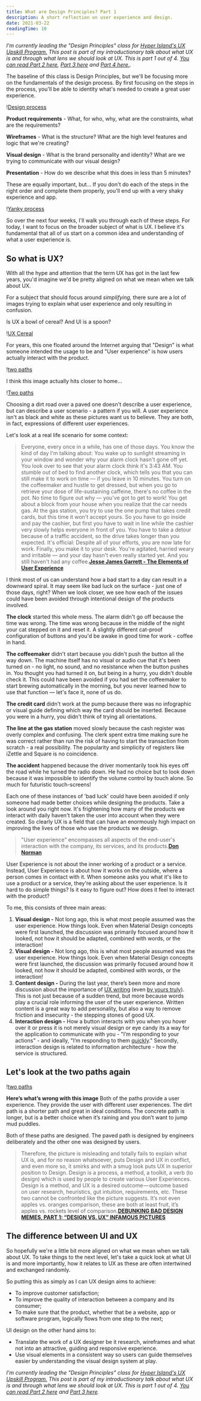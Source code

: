 ```yaml
---
title: What are Design Principles? Part 1
description: A short reflection on user experience and design.
date: 2021-03-22
readingTime: 10
---
```


_I'm currently leading the "Design Principles" class for <a href="https://www.hyperisland.com/programs-and-courses/ux-designer-upskill">Hyper Island's UX Upskill Program.</a> This post is part of my introductionary talk about what UX is and through what lens we should look at UX. This is part 1 out of 4. <a href="/design-principles-part2/">You can read Part 2 here</a>, <a href="/design-principles-part3/">Part 3 here</a> and <a href="/design-principles-part4/">Part 4 here.</a>._

The baseline of this class is Design Principles, but we'll be focusing more on the fundamentals of the design process. By first focusing on the steps in the process, you'll be able to identity what's needed to create a great user experience.

!<a href="/images/articles/process1.png">Design process</a>

**Product requirements** - What, for who, why, what are the constraints, what are the requirements?

**Wireframes** - What is the structure? What are the high level features and logic that we're creating?

**Visual design** - What is the brand personality and identity? What are we trying to communicate with our visual design?

**Presentation** - How do we describe what this does in less than 5 minutes?

These are equally important, but...
If you don't do each of the steps in the right order and complete them properly, you'll end up with a very shaky experience and app.

!<a href="/images/articles/process2.png">Yanky process</a>

So over the next four weeks, I'll walk you through each of these steps. For today, I want to focus on the broader subject of what is UX. I believe it's fundamental that all of us start on a common idea and understanding of what a user experience is.

## So what is UX?

With all the hype and attention that the term UX has got in the last few years, you'd imagine we'd be pretty aligned on what we mean when we talk about UX.

For a subject that should focus around _simplifying,_ there sure are a lot of images trying to explain what user experience and only resulting in confusion.

Is UX a bowl of cereal? And UI is a spoon?

!<a href="/images/articles/uxcereal.png">UX Cereal</a>

For years, this one floated around the Internet arguing that "Design" is what someone intended the usage to be and "User experience" is how users actually interact with the product.

!<a href="/images/articles/uxpath.jpeg">two paths</a>

I think this image actually hits closer to home...

!<a href="/images/articles/uxpath2.png">Two paths</a>

Choosing a dirt road over a paved one doesn't describe a user experience, but can describe a user scenario - a pattern if you will. A user experience isn't as black and white as these pictures want us to believe. They are both, in fact, expressions of different user experiences.

Let's look at a real life scenario for some context:

> Everyone, every once in a while, has one of those days.
> You know the kind of day I'm talking about: You wake up to sunlight streaming in your window and wonder why your alarm clock hasn't gone off yet. You look over to see that your alarm clock think it's 3:43 AM. You stumble out of bed to find another clock, which tells you that you can still make it to work on time — if you leave in 10 minutes.
> You turn on the coffeemaker and hustle to get dressed, but when you go to retrieve your dose of life-sustaining caffeine, there's no coffee in the pot. No time to figure out why — you've got to get to work!
> You get about a block from your house when you realize that the car needs gas. At the gas station, you try to use the one pump that takes credit cards, but this time it won't accept yours. So you have to go inside and pay the cashier, but first you have to wait in line while the cashier very slowly helps everyone in front of you.
> You have to take a detour because of a traffic accident, so the drive takes longer than you expected. It's official: Despite all of your efforts, you are now late for work. Finally, you make it to your desk. You're agitated, harried weary and irritable — and your day hasn't even really started yet.
> And you still haven't had any coffee.**<a href="http://www.jjg.net/elements/">Jesse James Garrett - The Elements of User Experience</a>**

I think most of us can understand how a bad start to a day can result in a downward spiral. It may seem like bad luck on the surface - just one of those days, right? When we look closer, we see how each of the issues could have been avoided through intentional design of the products involved.

**The clock** started this whole mess. The alarm didn't go off because the time was wrong. The time was wrong because in the middle of the night your cat stepped on it and reset it. A slightly different cat-proof configuration of buttons and you'd be awake in good time for work - coffee in hand.

**The coffeemaker** didn't start because you didn't push the button all the way down. The machine itself has no visual or audio cue that it's been turned on - no light, no sound, and no resistance when the button pushes in. You thought you had turned it on, but being in a hurry, you didn't double check it. This could have been avoided if you had set the coffeemaker to start brewing automatically in the morning, but you never learned how to use that function — let's face it, none of us do.

**The credit card** didn't work at the pump because there was no infographic or visual guide defining which way the card should be inserted. Because you were in a hurry, you didn't think of trying all orientations.

**The line at the gas station** moved slowly because the cash register was overly complex and confusing. The clerk spent extra time making sure he was correct rather than run the risk of having to start the transaction from scratch - a real possibility. The popularity and simplicity of registers like iZettle and Square is no coincidence.

**The accident** happened because the driver momentarily took his eyes off the road while he turned the radio down. He had no choice but to look down because it was impossible to identify the volume control by touch alone. So much for futuristic touch-screens!

Each one of these instances of 'bad luck' could have been avoided if only someone had made better choices while designing the products. Take a look around you right now. It's frightening how many of the products we interact with daily haven't taken the user into account when they were created. So clearly UX is a field that can have an enormously high impact on improving the lives of those who use the products we design.

> "User experience" encompasses all aspects of the end-user's interaction with the company, its services, and its products.**<a href="https://www.nngroup.com/articles/definition-user-experience/">Don Norman</a>**

User Experience is not about the inner working of a product or a service. Instead, User Experience is about how it works on the outside, where a person comes in contact with it. When someone asks you what it's like to use a product or a service, they're asking about the user experience. Is it hard to do simple things? Is it easy to figure out? How does it feel to interact with the product?

To me, this consists of three main areas:

1. **Visual design -** Not long ago, this is what most people assumed was the user experience. How things look. Even when Material Design concepts were first launched, the discussion was primarily focused around how it looked, not how it should be adapted, combined with words, or the interaction!
1. **Visual design -** Not long ago, this is what most people assumed was the user experience. How things look. Even when Material Design concepts were first launched, the discussion was primarily focused around how it looked, not how it should be adapted, combined with words, or the interaction!
2. **Content design -** During the last year, there’s been more and more discussion about the importance of <a href="/uxwriter/">UX writing</a> (even <a href="/writing-ux/">by yours truly</a>). This is not just because of a sudden trend, but more because words play a crucial role informing the user of the user experience. Written content is a great way to add personality, but also a way to remove friction and insecurity - the stepping stones of good UX.
3. **Interaction design -** How a button interacts with you when you hover over it or press it is not merely visual design or eye candy its a way for the application to communicate with you - "I’m responding to your actions" - and ideally, "I’m responding to them <a href="/waiting/">quickly</a>." Secondly, interaction design is related to information architecture - how the service is structured.

## Let's look at the two paths again

!<a href="/images/articles/uxpath.jpeg">two paths</a>

**Here’s what’s wrong with this image** Both of the paths provide a user experience. They provide the user with different user experiences. The dirt path is a shorter path and great in ideal conditions. The concrete path is longer, but is a better choice when it’s raining and you don’t want to jump mud puddles.

Both of these paths are designed. The paved path is designed by engineers deliberately and the other one was designed by users.

> Therefore, the picture is misleading and totally fails to explain what UX is, and for no reason whatsoever, puts Design and UX in conflict, and even more so, it smirks and with a smug look puts UX in superior position to Design.
> Design is a process, a method, a toolkit, a verb (to design) which is used by people to create various User Experiences. Design is a method, and UX is a desired outcome — outcome based on user research, heuristics, gut intuition, requirements, etc. These two cannot be confronted like the picture suggests.
> It’s not even apples vs. oranges comparison, these are both at least fruit, it’s apples vs. rockets level of comparison.**<a href="https://medium.com/@gpeuc/debunking-bad-design-memes-part-1-design-vs-ux-infamous-pictures-d9b9d3baa728">DEBUNKING BAD DESIGN MEMES, PART 1: “DESIGN VS. UX” INFAMOUS PICTURES</a>**

## The difference between UI and UX

So hopefully we're a little bit more aligned on what we mean when we talk about UX. To take things to the next level, let's take a quick look at what UI is and more importantly, how it relates to UX as these are often intertwined and exchanged randomly.

So putting this as simply as I can UX design aims to achieve:

- To improve customer satisfaction;
- To improve the quality of interaction between a company and its consumer;
- To make sure that the product, whether that be a website, app or software program, logically flows from one step to the next;

UI design on the other hand aims to:

- Translate the work of a UX designer be it research, wireframes and what not into an attractive, guiding and responsive experience.
- Use visual elements in a consistent way so users can guide themselves easier by understanding the visual design system at play.

_I'm currently leading the "Design Principles" class for <a href="https://www.hyperisland.com/programs-and-courses/ux-designer-upskill">Hyper Island's UX Upskill Program.</a> This post is part of my introductionary talk about what UX is and through what lens we should look at UX. This is part 1 out of 4. <a href="/design-principles-part2/">You can read Part 2 here</a> and <a href="/design-principles-part3/">Part 3 here</a>._